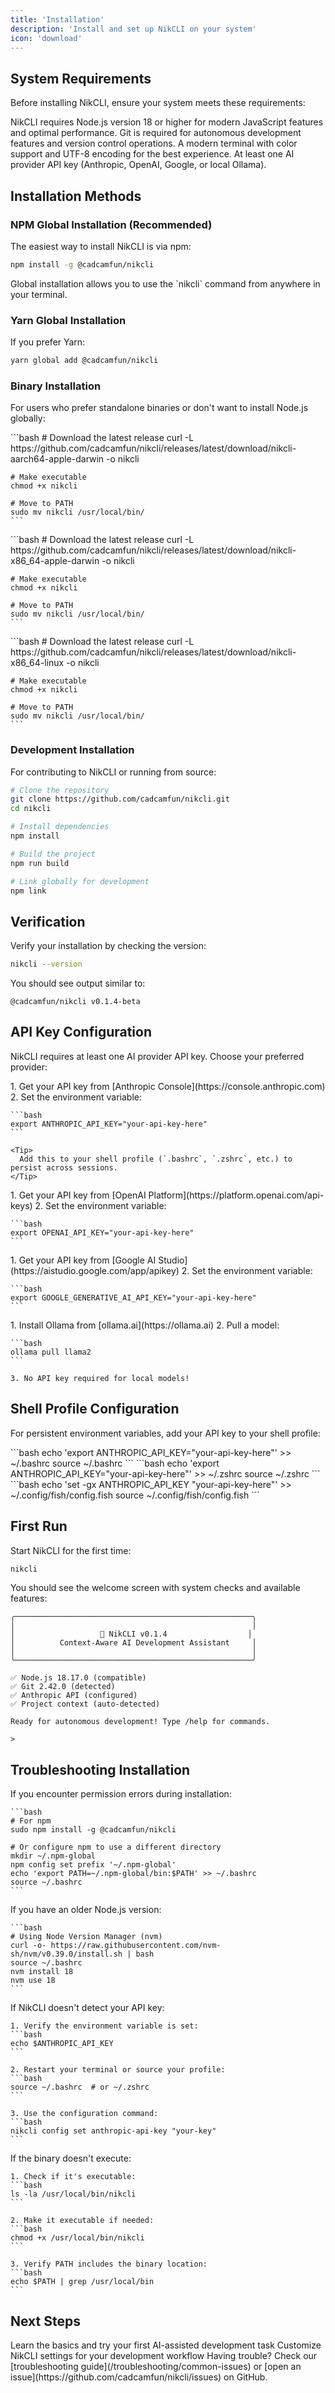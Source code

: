 ```yaml
---
title: 'Installation'
description: 'Install and set up NikCLI on your system'
icon: 'download'
---
```


## System Requirements

Before installing NikCLI, ensure your system meets these requirements:

<CardGroup cols={2}>
  <Card title="Node.js 18+" icon="node-js">
    NikCLI requires Node.js version 18 or higher for modern JavaScript features and optimal performance.
  </Card>
  <Card title="Git" icon="git-alt">
    Git is required for autonomous development features and version control operations.
  </Card>
  <Card title="Terminal" icon="terminal">
    A modern terminal with color support and UTF-8 encoding for the best experience.
  </Card>
  <Card title="API Keys" icon="key">
    At least one AI provider API key (Anthropic, OpenAI, Google, or local Ollama).
  </Card>
</CardGroup>

## Installation Methods

### NPM Global Installation (Recommended)

The easiest way to install NikCLI is via npm:

```bash
npm install -g @cadcamfun/nikcli
```

<Note>
  Global installation allows you to use the `nikcli` command from anywhere in your terminal.
</Note>

### Yarn Global Installation

If you prefer Yarn:

```bash
yarn global add @cadcamfun/nikcli
```

### Binary Installation

For users who prefer standalone binaries or don't want to install Node.js globally:

<Tabs>
  <Tab title="macOS ARM64">
    ```bash
    # Download the latest release
    curl -L https://github.com/cadcamfun/nikcli/releases/latest/download/nikcli-aarch64-apple-darwin -o nikcli
    
    # Make executable
    chmod +x nikcli
    
    # Move to PATH
    sudo mv nikcli /usr/local/bin/
    ```
  </Tab>
  
  <Tab title="macOS Intel">
    ```bash
    # Download the latest release
    curl -L https://github.com/cadcamfun/nikcli/releases/latest/download/nikcli-x86_64-apple-darwin -o nikcli
    
    # Make executable
    chmod +x nikcli
    
    # Move to PATH
    sudo mv nikcli /usr/local/bin/
    ```
  </Tab>
  
  <Tab title="Linux x64">
    ```bash
    # Download the latest release
    curl -L https://github.com/cadcamfun/nikcli/releases/latest/download/nikcli-x86_64-linux -o nikcli
    
    # Make executable
    chmod +x nikcli
    
    # Move to PATH
    sudo mv nikcli /usr/local/bin/
    ```
  </Tab>
</Tabs>

### Development Installation

For contributing to NikCLI or running from source:

```bash
# Clone the repository
git clone https://github.com/cadcamfun/nikcli.git
cd nikcli

# Install dependencies
npm install

# Build the project
npm run build

# Link globally for development
npm link
```

## Verification

Verify your installation by checking the version:

```bash
nikcli --version
```

You should see output similar to:
```
@cadcamfun/nikcli v0.1.4-beta
```

## API Key Configuration

NikCLI requires at least one AI provider API key. Choose your preferred provider:

<Tabs>
  <Tab title="Anthropic Claude (Recommended)">
    1. Get your API key from [Anthropic Console](https://console.anthropic.com)
    2. Set the environment variable:
    
    ```bash
    export ANTHROPIC_API_KEY="your-api-key-here"
    ```
    
    <Tip>
      Add this to your shell profile (`.bashrc`, `.zshrc`, etc.) to persist across sessions.
    </Tip>
  </Tab>
  
  <Tab title="OpenAI GPT">
    1. Get your API key from [OpenAI Platform](https://platform.openai.com/api-keys)
    2. Set the environment variable:
    
    ```bash
    export OPENAI_API_KEY="your-api-key-here"
    ```
  </Tab>
  
  <Tab title="Google Gemini">
    1. Get your API key from [Google AI Studio](https://aistudio.google.com/app/apikey)
    2. Set the environment variable:
    
    ```bash
    export GOOGLE_GENERATIVE_AI_API_KEY="your-api-key-here"
    ```
  </Tab>
  
  <Tab title="Ollama (Local)">
    1. Install Ollama from [ollama.ai](https://ollama.ai)
    2. Pull a model:
    
    ```bash
    ollama pull llama2
    ```
    
    3. No API key required for local models!
  </Tab>
</Tabs>

## Shell Profile Configuration

For persistent environment variables, add your API key to your shell profile:

<Tabs>
  <Tab title="Bash">
    ```bash
    echo 'export ANTHROPIC_API_KEY="your-api-key-here"' >> ~/.bashrc
    source ~/.bashrc
    ```
  </Tab>
  
  <Tab title="Zsh">
    ```bash
    echo 'export ANTHROPIC_API_KEY="your-api-key-here"' >> ~/.zshrc
    source ~/.zshrc
    ```
  </Tab>
  
  <Tab title="Fish">
    ```bash
    echo 'set -gx ANTHROPIC_API_KEY "your-api-key-here"' >> ~/.config/fish/config.fish
    source ~/.config/fish/config.fish
    ```
  </Tab>
</Tabs>

## First Run

Start NikCLI for the first time:

```bash
nikcli
```

You should see the welcome screen with system checks and available features:

```
╭─────────────────────────────────────────────────────╮
│                                                     │
│                   🚀 NikCLI v0.1.4                  │
│          Context-Aware AI Development Assistant     │
│                                                     │
╰─────────────────────────────────────────────────────╯

✅ Node.js 18.17.0 (compatible)
✅ Git 2.42.0 (detected)
✅ Anthropic API (configured)
✅ Project context (auto-detected)

Ready for autonomous development! Type /help for commands.

>
```

## Troubleshooting Installation

<AccordionGroup>
  <Accordion title="Permission Denied Errors">
    If you encounter permission errors during installation:
    
    ```bash
    # For npm
    sudo npm install -g @cadcamfun/nikcli
    
    # Or configure npm to use a different directory
    mkdir ~/.npm-global
    npm config set prefix '~/.npm-global'
    echo 'export PATH=~/.npm-global/bin:$PATH' >> ~/.bashrc
    source ~/.bashrc
    ```
  </Accordion>
  
  <Accordion title="Node.js Version Issues">
    If you have an older Node.js version:
    
    ```bash
    # Using Node Version Manager (nvm)
    curl -o- https://raw.githubusercontent.com/nvm-sh/nvm/v0.39.0/install.sh | bash
    source ~/.bashrc
    nvm install 18
    nvm use 18
    ```
  </Accordion>
  
  <Accordion title="API Key Not Detected">
    If NikCLI doesn't detect your API key:
    
    1. Verify the environment variable is set:
    ```bash
    echo $ANTHROPIC_API_KEY
    ```
    
    2. Restart your terminal or source your profile:
    ```bash
    source ~/.bashrc  # or ~/.zshrc
    ```
    
    3. Use the configuration command:
    ```bash
    nikcli config set anthropic-api-key "your-key"
    ```
  </Accordion>
  
  <Accordion title="Binary Execution Issues">
    If the binary doesn't execute:
    
    1. Check if it's executable:
    ```bash
    ls -la /usr/local/bin/nikcli
    ```
    
    2. Make it executable if needed:
    ```bash
    chmod +x /usr/local/bin/nikcli
    ```
    
    3. Verify PATH includes the binary location:
    ```bash
    echo $PATH | grep /usr/local/bin
    ```
  </Accordion>
</AccordionGroup>

## Next Steps

<CardGroup cols={2}>
  <Card
    title="First Steps"
    icon="rocket"
    href="/quickstart/first-steps"
  >
    Learn the basics and try your first AI-assisted development task
  </Card>
  <Card
    title="Configuration"
    icon="gear"
    href="/quickstart/configuration"
  >
    Customize NikCLI settings for your development workflow
  </Card>
</CardGroup>

<Note>
  Having trouble? Check our [troubleshooting guide](/troubleshooting/common-issues) or [open an issue](https://github.com/cadcamfun/nikcli/issues) on GitHub.
</Note>